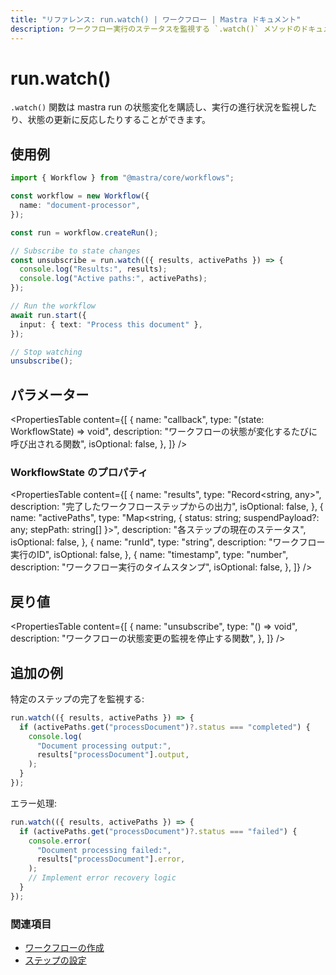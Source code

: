 ```yaml
---
title: "リファレンス: run.watch() | ワークフロー | Mastra ドキュメント"
description: ワークフロー実行のステータスを監視する `.watch()` メソッドのドキュメント。
---
```


# run.watch()

`.watch()` 関数は mastra run の状態変化を購読し、実行の進行状況を監視したり、状態の更新に反応したりすることができます。

## 使用例

```typescript
import { Workflow } from "@mastra/core/workflows";

const workflow = new Workflow({
  name: "document-processor",
});

const run = workflow.createRun();

// Subscribe to state changes
const unsubscribe = run.watch(({ results, activePaths }) => {
  console.log("Results:", results);
  console.log("Active paths:", activePaths);
});

// Run the workflow
await run.start({
  input: { text: "Process this document" },
});

// Stop watching
unsubscribe();
```

## パラメーター

<PropertiesTable
  content={[
    {
      name: "callback",
      type: "(state: WorkflowState) => void",
      description: "ワークフローの状態が変化するたびに呼び出される関数",
      isOptional: false,
    },
  ]}
/>

### WorkflowState のプロパティ

<PropertiesTable
  content={[
    {
      name: "results",
      type: "Record<string, any>",
      description: "完了したワークフローステップからの出力",
      isOptional: false,
    },
    {
      name: "activePaths",
      type: "Map<string, { status: string; suspendPayload?: any; stepPath: string[] }>",
      description: "各ステップの現在のステータス",
      isOptional: false,
    },
    {
      name: "runId",
      type: "string",
      description: "ワークフロー実行のID",
      isOptional: false,
    },
    {
      name: "timestamp",
      type: "number",
      description: "ワークフロー実行のタイムスタンプ",
      isOptional: false,
    },
  ]}
/>

## 戻り値

<PropertiesTable
  content={[
    {
      name: "unsubscribe",
      type: "() => void",
      description: "ワークフローの状態変更の監視を停止する関数",
    },
  ]}
/>

## 追加の例

特定のステップの完了を監視する:

```typescript
run.watch(({ results, activePaths }) => {
  if (activePaths.get("processDocument")?.status === "completed") {
    console.log(
      "Document processing output:",
      results["processDocument"].output,
    );
  }
});
```

エラー処理:

```typescript
run.watch(({ results, activePaths }) => {
  if (activePaths.get("processDocument")?.status === "failed") {
    console.error(
      "Document processing failed:",
      results["processDocument"].error,
    );
    // Implement error recovery logic
  }
});
```

### 関連項目

- [ワークフローの作成](../../reference/workflows/createRun.mdx)
- [ステップの設定](../../reference/workflows/step-class.mdx)
